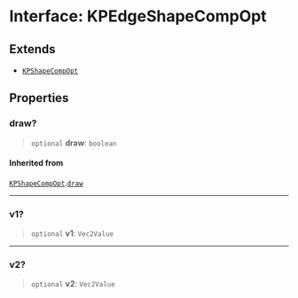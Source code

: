 # Interface: KPEdgeShapeCompOpt

## Extends

- [`KPShapeCompOpt`](/KaPlanck/api/interfaces/KPShapeCompOpt47)

## Properties

### draw?

> `optional` **draw**: `boolean`

#### Inherited from

[`KPShapeCompOpt`](/KaPlanck/api/interfaces/KPShapeCompOpt180).[`draw`](/KaPlanck/api/interfaces/KPShapeCompOpt#draw231)

***

### v1?

> `optional` **v1**: `Vec2Value`

***

### v2?

> `optional` **v2**: `Vec2Value`
